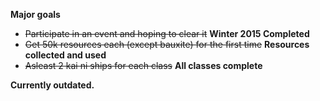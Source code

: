 '''Major goals'''
*<s>Participate in an event and hoping to clear it</s> '''Winter 2015 Completed'''
*<s>Get 50k resources each (except bauxite) for the first time</s> '''Resources collected and used'''
*<s>Asleast 2 kai ni ships for each class</s> '''All classes complete'''

'''Currently outdated.'''